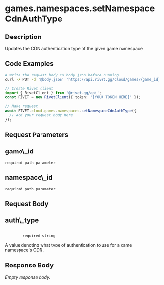 
# games.namespaces.setNamespaceCdnAuthType

## Description

Updates the CDN authentication type of the given game namespace.

## Code Examples

<CodeGroup title='Request' tag='PUT' label='https://api.rivet.gg/cloud/games/{game_id}/namespaces/{namespace_id}/cdn-auth'>

```bash {{ "title": "cURL" }}
# Write the request body to body.json before running
curl -X PUT -d '@body.json' 'https://api.rivet.gg/cloud/games/{game_id}/namespaces/{namespace_id}/cdn-auth'
```

```ts
// Create Rivet client
import { RivetClient } from '@rivet-gg/api';
const RIVET = new RivetClient({ token: '[YOUR TOKEN HERE]' });

// Make request
await RIVET.cloud.games.namespaces.setNamespaceCdnAuthType({
  // Add your request body here
});
```

</CodeGroup>

## Request Parameters

<div className="property ml-4">
<div className="flex flex-row items-center my-2">
<h2 className="text-lg font-bold text-cream-50 m-0">game\_id</h2><code className="m-0 ml-4 pb-0 pt-0.5 text-cream-500"><span className="font-normal text-cream-600">required</span> path parameter</code>
</div>

</div>
<div className="property ml-4">
<div className="flex flex-row items-center my-2">
<h2 className="text-lg font-bold text-cream-50 m-0">namespace\_id</h2><code className="m-0 ml-4 pb-0 pt-0.5 text-cream-500"><span className="font-normal text-cream-600">required</span> path parameter</code>
</div>

</div>

## Request Body

<div className='properties '>
  <div className='property ml-4'>
    <div className='my-2 flex flex-row items-center'>
      <h2 className='m-0 text-lg font-bold text-cream-50'>auth\_type</h2>
      <code className='m-0 ml-4 pb-0 pt-0.5 text-cream-500'>
        <span className='font-normal text-cream-600'>required</span> string
      </code>
    </div>
    <div className='description pl-2'>
      A value denoting what type of authentication to use for a game namespace's CDN.
    </div>
  </div>
</div>

## Response Body

_Empty response body._
